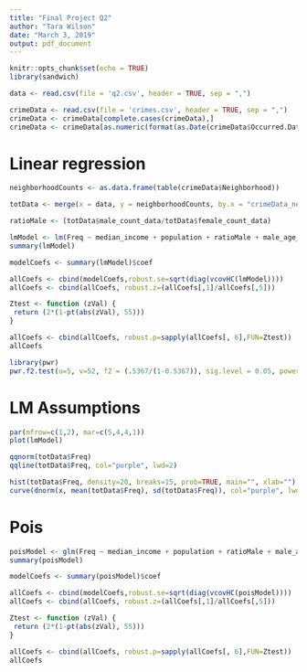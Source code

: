 ```yaml
---
title: "Final Project Q2"
author: "Tara Wilson"
date: "March 3, 2019"
output: pdf_document
---
```


```r
knitr::opts_chunk$set(echo = TRUE)
library(sandwich)
```

```r
data <- read.csv(file = 'q2.csv', header = TRUE, sep = ",")

crimeData <- read.csv(file = 'crimes.csv', header = TRUE, sep = ",")
crimeData <- crimeData[complete.cases(crimeData),]
crimeData <- crimeData[as.numeric(format(as.Date(crimeData$Occurred.Date, "%m/%d/%Y"), "%Y")) == 2016,]
```

# Linear regression

```r
neighborhoodCounts <- as.data.frame(table(crimeData$Neighborhood))

totData <- merge(x = data, y = neighborhoodCounts, by.x = "crimeData_neighborhood", by.y="Var1")

ratioMale <- (totData$male_count_data/totData$female_count_data)

lmModel <- lm(Freq ~ median_income + population + ratioMale + male_age_data + female_age_data, data=totData)
summary(lmModel)
```

```r
modelCoefs <- summary(lmModel)$coef

allCoefs <- cbind(modelCoefs,robust.se=sqrt(diag(vcovHC(lmModel))))
allCoefs <- cbind(allCoefs, robust.z=(allCoefs[,1]/allCoefs[,5]))

Ztest <- function (zVal) {
 return (2*(1-pt(abs(zVal), 55)))
}

allCoefs <- cbind(allCoefs, robust.p=sapply(allCoefs[, 6],FUN=Ztest))
allCoefs
```

```r
library(pwr)
pwr.f2.test(u=5, v=52, f2 = (.5367/(1-0.5367)), sig.level = 0.05, power = NULL)
```

# LM Assumptions

```r
par(mfrow=c(1,2), mar=c(5,4,4,1))
plot(lmModel)
```

```r
qqnorm(totData$Freq)
qqline(totData$Freq, col="purple", lwd=2)
```

```r
hist(totData$Freq, density=20, breaks=15, prob=TRUE, main="", xlab="")
curve(dnorm(x, mean(totData$Freq), sd(totData$Freq)), col="purple", lwd=2, add=TRUE)
```





# Pois

```r


poisModel <- glm(Freq ~ median_income + population + ratioMale + male_age_data + female_age_data, data=totData, family=poisson)
summary(poisModel)

modelCoefs <- summary(poisModel)$coef

allCoefs <- cbind(modelCoefs,robust.se=sqrt(diag(vcovHC(poisModel))))
allCoefs <- cbind(allCoefs, robust.z=(allCoefs[,1]/allCoefs[,5]))

Ztest <- function (zVal) {
 return (2*(1-pt(abs(zVal), 55)))
}

allCoefs <- cbind(allCoefs, robust.p=sapply(allCoefs[, 6],FUN=Ztest))
allCoefs
```


